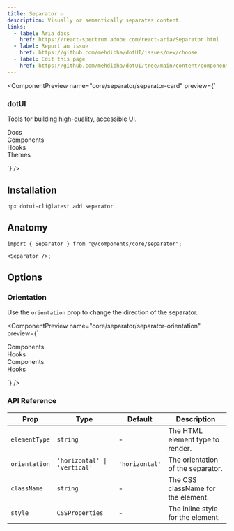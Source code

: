 ```yaml
---
title: Separator ☑️
description: Visually or semantically separates content.
links:
  - label: Aria docs
    href: https://react-spectrum.adobe.com/react-aria/Separator.html
  - label: Report an issue
    href: https://github.com/mehdibha/dotUI/issues/new/choose
  - label: Edit this page
    href: https://github.com/mehdibha/dotUI/tree/main/content/components/data-display/separator.mdx?plain=1
---
```


<ComponentPreview
  name="core/separator/separator-card"
  preview={`<div className="space-y-2 rounded-md border p-4">
    <div>
      <h3 className="font-bold">dotUI</h3>
      <p className="text-sm text-fg-muted">Tools for building high-quality, accessible UI.</p>
    </div>
    <Separator className="my-4" />
    <div className="flex h-5 items-center space-x-4 text-sm">
      <div>Docs</div>
      <Separator orientation="vertical" />
      <div>Components</div>
      <Separator orientation="vertical" />
      <div>Hooks</div>
      <Separator orientation="vertical" />
      <div>Themes</div>
    </div>
  </div>`}
/>

## Installation

```package-install
npx dotui-cli@latest add separator
```

## Anatomy

```tsx
import { Separator } from "@/components/core/separator";

<Separator />;
```

## Options

### Orientation

Use the `orientation` prop to change the direction of the separator.

<ComponentPreview
  name="core/separator/separator-orientation"
  preview={`<div className="flex items-center gap-10">
    <div className="flex h-5 items-center gap-2 text-sm">
      <div>Components</div>
      <Separator orientation="vertical" />
      <div>Hooks</div>
    </div>
    <div className="flex flex-col items-center gap-2 text-sm">
      <div>Components</div>
      <Separator orientation="horizontal" />
      <div>Hooks</div>
    </div>
  </div>`}
/>

### API Reference

| Prop          | Type                         | Default        | Description                        |
| ------------- | ---------------------------- | -------------- | ---------------------------------- |
| `elementType` | `string`                     | -              | The HTML element type to render.   |
| `orientation` | `'horizontal' \| 'vertical'` | `'horizontal'` | The orientation of the separator.  |
| `className`   | `string`                     | -              | The CSS className for the element. |
| `style`       | `CSSProperties`              | -              | The inline style for the element.  |
